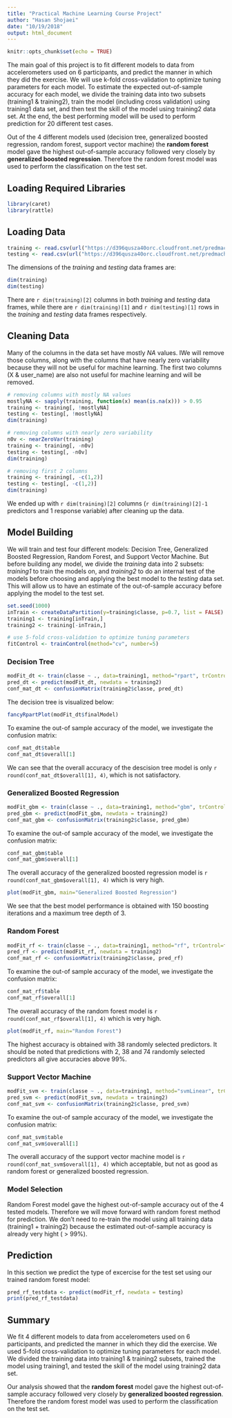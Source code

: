 ```yaml
---
title: "Practical Machine Learning Course Project"
author: "Hasan Shojaei"
date: "10/19/2018"
output: html_document
---
```


```r
knitr::opts_chunk$set(echo = TRUE)
```

The main goal of this project is to fit different models to data from accelerometers used on 6 participants, and predict the manner in which they did the exercise. We will use k-fold cross-validation to optimize tuning parameters for each model. To estimate the expected out-of-sample accuracy for each model, we divide the training data into two subsets (training1 & training2), train the model (including cross validation) using training1 data set, and then test the skill of the model using training2 data set. At the end, the best performing model will be used to perform prediction for 20 different test cases.

Out of the 4 different models used (decision tree, generalized boosted regression, random forest, support vector machine) the **random forest** model gave the highest out-of-sample accuracy followed very closely by **generalized boosted regression**. Therefore the random forest model was used to perform the classification on the test set. 

## Loading Required Libraries

```r
library(caret)
library(rattle)
```

## Loading Data

```r
training <- read.csv(url("https://d396qusza40orc.cloudfront.net/predmachlearn/pml-training.csv"))
testing <- read.csv(url("https://d396qusza40orc.cloudfront.net/predmachlearn/pml-testing.csv"))
```

The dimensions of the *training* and *testing* data frames are: 

```r
dim(training)
dim(testing)
```

There are `r dim(training)[2]` columns in both *training* and *testing* data frames, while there are `r dim(training)[1]` and `r dim(testing)[1]` rows in the *training* and *testing* data frames respectively. 

## Cleaning Data

Many of the columns in the data set have mostly *NA* values. IWe will remove those columns, along with the columns that have nearly zero variability because they will not be useful for machine learning. The first two columns (X & user_name) are also not useful for machine learning and will be removed. 

```r
# removing columns with mostly NA values
mostlyNA <- sapply(training, function(x) mean(is.na(x))) > 0.95
training <- training[, !mostlyNA]
testing <- testing[, !mostlyNA]
dim(training)

# removing columns with nearly zero variability
n0v <- nearZeroVar(training)
training <- training[, -n0v]
testing <- testing[, -n0v]
dim(training)

# removing first 2 columns
training <- training[, -c(1,2)]
testing <- testing[, -c(1,2)]
dim(training)
```

We ended up with `r dim(training)[2]` columns (`r dim(training)[2]-1` predictors and 1 response variable) after cleaning up the data. 

## Model Building

We will train and test four different models: Decision Tree, Generalized Boosted Regression, Random  Forest, and Support Vector Machine. But before building any model, we divide the *training* data into 2 subsets: *training1* to train the models on, and *training2* to do an internal test of the models before choosing and applying the best model to the *testing* data set. This will allow us to have an estimate of the out-of-sample accuracy before applying the model to the test set.

```r
set.seed(1000)
inTrain <- createDataPartition(y=training$classe, p=0.7, list = FALSE)
training1 <- training[inTrain,]
training2 <- training[-inTrain,]

# use 5-fold cross-validation to optimize tuning parameters
fitControl <- trainControl(method="cv", number=5)
```

### Decision Tree
```r
modFit_dt <- train(classe ~ ., data=training1, method="rpart", trControl=fitControl)
pred_dt <- predict(modFit_dt, newdata = training2)
conf_mat_dt <- confusionMatrix(training2$classe, pred_dt)
```

The decision tree is visualized below:

```r
fancyRpartPlot(modFit_dt$finalModel)
```

To examine the out-of sample accuracy of the model, we investigate the confusion matrix:
```r
conf_mat_dt$table
conf_mat_dt$overall[1]
```
We can see that the overall accuracy of the descision tree model is only `r round(conf_mat_dt$overall[1], 4)`, which is not satisfactory. 

### Generalized Boosted Regression
```r
modFit_gbm <- train(classe ~ ., data=training1, method="gbm", trControl=fitControl, verbose=FALSE)
pred_gbm <- predict(modFit_gbm, newdata = training2)
conf_mat_gbm <- confusionMatrix(training2$classe, pred_gbm)
```

To examine the out-of sample accuracy of the model, we investigate the confusion matrix:
```r
conf_mat_gbm$table
conf_mat_gbm$overall[1]
```

The overall accuracy of the generalized boosted regression model is `r round(conf_mat_gbm$overall[1], 4)` which is very high. 

```r
plot(modFit_gbm, main="Generalized Boosted Regression")
```

We see that the best model performance is obtained with 150 boosting iterations and a maximum tree depth of 3. 

### Random Forest
```r
modFit_rf <- train(classe ~ ., data=training1, method="rf", trControl=fitControl, verbose=FALSE)
pred_rf <- predict(modFit_rf, newdata = training2)
conf_mat_rf <- confusionMatrix(training2$classe, pred_rf)
```

To examine the out-of sample accuracy of the model, we investigate the confusion matrix:
```r
conf_mat_rf$table
conf_mat_rf$overall[1]
```
The overall accuracy of the random forest model is `r round(conf_mat_rf$overall[1], 4)` which is very high. 

```r
plot(modFit_rf, main="Random Forest")
```

The highest accuracy is obtained with 38 randomly selected predictors. It should be noted that predictions with 2, 38 and 74 randomly selected predictors all give accuracies above 99%.

### Support Vector Machine
```r
modFit_svm <- train(classe ~ ., data=training1, method="svmLinear", trControl=fitControl)
pred_svm <- predict(modFit_svm, newdata = training2)
conf_mat_svm <- confusionMatrix(training2$classe, pred_svm)
```
To examine the out-of sample accuracy of the model, we investigate the confusion matrix:
```r
conf_mat_svm$table
conf_mat_svm$overall[1]
```

The overall accuracy of the support vector machine model is `r round(conf_mat_svm$overall[1], 4)` which acceptable, but not as good as random forest or generalized boosted regression.  

### Model Selection

Random Forest model gave the highest out-of-sample accuracy out of the 4 tested models. Therefore we will move forward with random forest method for prediction. We don't need  to re-train the model using all training data (training1 + training2) because the estimated out-of-sample accuracy is already very hight ( > 99%). 

## Prediction 

In this section we predict the type of excercise for the test set using our trained random forest model:
```r
pred_rf_testdata <- predict(modFit_rf, newdata = testing)
print(pred_rf_testdata)
```

## Summary

We fit 4 different models to data from accelerometers used on 6 participants, and predicted the manner in which they did the exercise. We used 5-fold cross-validation to optimize tuning parameters for each model. We divided the training data into training1 & training2 subsets, trained the model using training1, and tested the skill of the model using training2 data set.

Our analysis showed that the **random forest** model gave the highest out-of-sample accuracy followed very closely by **generalized boosted regression**. Therefore the random forest model was used to perform the classification on the test set. 

